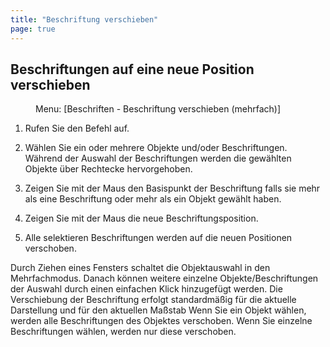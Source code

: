 ```yaml
---
title: "Beschriftung verschieben"
page: true
---
```

## Beschriftungen auf eine neue Position verschieben
 <Menu> Menu: [Beschriften - Beschriftung verschieben (mehrfach)] </Menu> 


1. Rufen Sie den Befehl auf.

2. W&#228;hlen Sie ein oder mehrere Objekte und/oder Beschriftungen. W&#228;hrend der Auswahl der Beschriftungen werden die gew&#228;hlten Objekte &#252;ber Rechtecke hervorgehoben.

3. Zeigen Sie mit der Maus den Basispunkt der Beschriftung falls sie mehr als eine Beschriftung oder mehr als ein Objekt gew&#228;hlt haben.

4. Zeigen Sie mit der Maus die neue Beschriftungsposition.

5. Alle selektieren Beschriftungen werden auf die neuen Positionen verschoben.



<Success>
Durch Ziehen eines Fensters schaltet die Objektauswahl in den Mehrfachmodus. Danach k&#246;nnen weitere einzelne Objekte/Beschriftungen der Auswahl durch einen einfachen Klick hinzugef&#252;gt werden.
</Success>

<Success>
Die Verschiebung der Beschriftung erfolgt standardm&#228;&#223;ig f&#252;r die aktuelle Darstellung und f&#252;r den aktuellen Ma&#223;stab
</Success>

<Success>
Wenn Sie ein Objekt w&#228;hlen, werden alle Beschriftungen des Objektes verschoben.
Wenn Sie einzelne Beschriftungen w&#228;hlen, werden nur diese verschoben.
</Success>
